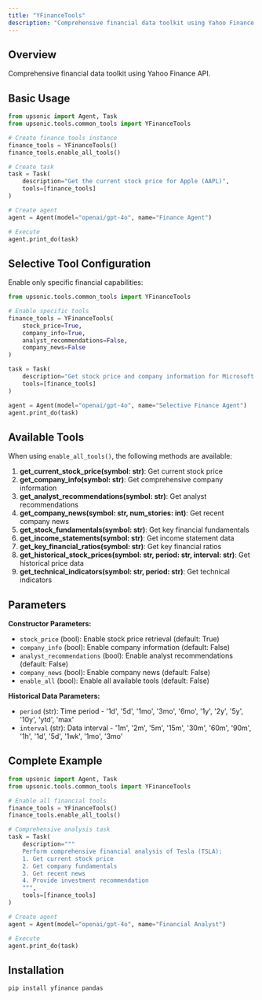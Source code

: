 ```yaml
---
title: "YFinanceTools"
description: "Comprehensive financial data toolkit using Yahoo Finance API"
---
```


## Overview

Comprehensive financial data toolkit using Yahoo Finance API.

## Basic Usage

```python
from upsonic import Agent, Task
from upsonic.tools.common_tools import YFinanceTools

# Create finance tools instance
finance_tools = YFinanceTools()
finance_tools.enable_all_tools()

# Create task
task = Task(
    description="Get the current stock price for Apple (AAPL)",
    tools=[finance_tools]
)

# Create agent
agent = Agent(model="openai/gpt-4o", name="Finance Agent")

# Execute
agent.print_do(task)
```

## Selective Tool Configuration

Enable only specific financial capabilities:

```python
from upsonic.tools.common_tools import YFinanceTools

# Enable specific tools
finance_tools = YFinanceTools(
    stock_price=True,
    company_info=True,
    analyst_recommendations=False,
    company_news=False
)

task = Task(
    description="Get stock price and company information for Microsoft (MSFT)",
    tools=[finance_tools]
)

agent = Agent(model="openai/gpt-4o", name="Selective Finance Agent")
agent.print_do(task)
```

## Available Tools

When using `enable_all_tools()`, the following methods are available:

1. **get_current_stock_price(symbol: str)**: Get current stock price
2. **get_company_info(symbol: str)**: Get comprehensive company information
3. **get_analyst_recommendations(symbol: str)**: Get analyst recommendations
4. **get_company_news(symbol: str, num_stories: int)**: Get recent company news
5. **get_stock_fundamentals(symbol: str)**: Get key financial fundamentals
6. **get_income_statements(symbol: str)**: Get income statement data
7. **get_key_financial_ratios(symbol: str)**: Get key financial ratios
8. **get_historical_stock_prices(symbol: str, period: str, interval: str)**: Get historical price data
9. **get_technical_indicators(symbol: str, period: str)**: Get technical indicators

## Parameters

**Constructor Parameters:**
- `stock_price` (bool): Enable stock price retrieval (default: True)
- `company_info` (bool): Enable company information (default: False)
- `analyst_recommendations` (bool): Enable analyst recommendations (default: False)
- `company_news` (bool): Enable company news (default: False)
- `enable_all` (bool): Enable all available tools (default: False)

**Historical Data Parameters:**
- `period` (str): Time period - '1d', '5d', '1mo', '3mo', '6mo', '1y', '2y', '5y', '10y', 'ytd', 'max'
- `interval` (str): Data interval - '1m', '2m', '5m', '15m', '30m', '60m', '90m', '1h', '1d', '5d', '1wk', '1mo', '3mo'

## Complete Example

```python
from upsonic import Agent, Task
from upsonic.tools.common_tools import YFinanceTools

# Enable all financial tools
finance_tools = YFinanceTools()
finance_tools.enable_all_tools()

# Comprehensive analysis task
task = Task(
    description="""
    Perform comprehensive financial analysis of Tesla (TSLA):
    1. Get current stock price
    2. Get company fundamentals
    3. Get recent news
    4. Provide investment recommendation
    """,
    tools=[finance_tools]
)

# Create agent
agent = Agent(model="openai/gpt-4o", name="Financial Analyst")

# Execute
agent.print_do(task)
```

## Installation

```bash
pip install yfinance pandas
```
